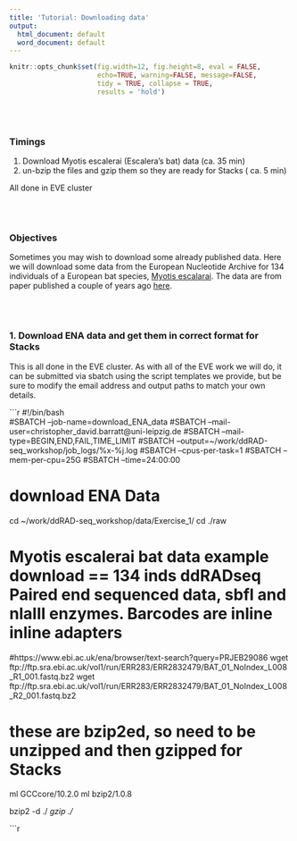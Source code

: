 ```yaml
---
title: 'Tutorial: Downloading data'
output:
  html_document: default
  word_document: default
---
```


```r
knitr::opts_chunk$set(fig.width=12, fig.height=8, eval = FALSE,
                      echo=TRUE, warning=FALSE, message=FALSE,
                      tidy = TRUE, collapse = TRUE,
                      results = 'hold')
```
\
\

### Timings 
  1. Download Myotis escalerai (Escalera's bat) data (ca. 35 min)
  2. un-bzip the files and gzip them so they are ready for Stacks ( ca. 5 min)
  
All done in EVE cluster
  
\
\

### Objectives

Sometimes you may wish to download some already published data. Here we will download some data from the European Nucleotide Archive for 134 individuals of a European bat species, [Myotis escalarai](https://www.eurobats.org/about_eurobats/protected_bat_species/myotis_escalerai). The data are from paper published a couple of years ago [here](https://www.pnas.org/doi/10.1073/pnas.1820663116).

\
\

### 1. Download ENA data and get them in correct format for Stacks

This is all done in the EVE cluster. As with all of the EVE work we will do, it can be submitted via sbatch using the script templates we provide, but be sure to modify the email address and output paths to match your own details.


```r
#!/bin/bash                                                                                                                            
#SBATCH --job-name=download_ENA_data
#SBATCH --mail-user=christopher_david.barratt@uni-leipzig.de
#SBATCH --mail-type=BEGIN,END,FAIL,TIME_LIMIT
#SBATCH --output=~/work/ddRAD-seq_workshop/job_logs/%x-%j.log
#SBATCH --cpus-per-task=1 
#SBATCH --mem-per-cpu=25G
#SBATCH --time=24:00:00

# download ENA Data

cd ~/work/ddRAD-seq_workshop/data/Exercise_1/
cd ./raw

# Myotis escalerai bat data example download == 134 inds ddRADseq Paired end sequenced data, sbfI and nlaIII enzymes. Barcodes are inline inline adapters

#https://www.ebi.ac.uk/ena/browser/text-search?query=PRJEB29086
wget ftp://ftp.sra.ebi.ac.uk/vol1/run/ERR283/ERR2832479/BAT_01_NoIndex_L008_R1_001.fastq.bz2
wget ftp://ftp.sra.ebi.ac.uk/vol1/run/ERR283/ERR2832479/BAT_01_NoIndex_L008_R2_001.fastq.bz2

# these are bzip2ed, so need to be unzipped and then gzipped for Stacks
ml GCCcore/10.2.0
ml bzip2/1.0.8

bzip2 -d ./*
gzip ./*

```r
